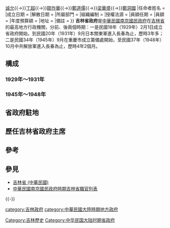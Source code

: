{{Expand|time=2014-01-31T16:09:24+00:00}}
{{Otheruses|subject=原[[中華民國|中華民國]][[吉林省_(中華民國)|吉林省]]的省政府|other=[[中華人民共和國|中華人民共和國]][[吉林省|吉林省]]的省級行政機關|吉林省人民政府}}
{{中華民國政府部門基礎資訊
|部門名稱       = 吉林省政府
|外文名稱       = 
|外文語言       = 
|部門標誌       = 
|代表圖像       = 
|代表圖像名稱   = 
|所屬國家       = {{ROC-1928}}
|首長職銜       = [[中華民國南京國民政府時期東北九省職官列表|省主席]]
|首長姓名       = [[張作相|張作相]]{{→}}[[诚允|诚允]]{{→}}[[丁超|丁超]]{{→}}[[鄒作華|鄒作華]]{{→}}[[鄭道儒|鄭道儒]]{{→}}[[梁華盛|梁華盛]]{{→}}[[鄭洞國|鄭洞國]]
|任命者姓名     = 
|成立日期       = {{Start date and age|1929|02|01}}
|解散日期       = {{Start date and age|1948|10|1}}
|所屬部門       = 
|組織編制       = 
|授權法源       = 
|員額任期       = 
|員額           = 
|年度預算額     = 
|地址           = 
|備註           = 
}}
'''吉林省政府'''是[[中華民國|中華民國]][[南京國民政府|南京國民政府]]在[[吉林省_(中華民國)|吉林省]]的最高地方行政機關，分前、後兩個時期：一是民國18年（1929年）2月1日成立省政府開始，到民國20年（1931年）9月日本關東軍進入長春為止，歷時3年多；二是民國34年（1945年）9月在重慶市成立籌備處開始，至民國37年（1948年）10月中共解放軍進入長春為止，歷時4年2個月。

== 構成 ==
=== 1929年～1931年 ===
=== 1945年～1948年 ===

== 省政府駐地 ==

== 歷任吉林省政府主席 ==

== 參考 ==
{{Reflist}}

== 參見 ==
*[[吉林省_(中華民國)|吉林省 (中華民國)]]
*[[中華民國南京國民政府時期吉林省職官列表|中華民國南京國民政府時期吉林省職官列表]]

{{政治小作品}}
{{-}}
{{s-start}}
{{s-before|{{Flagicon|ROC|1912}} [[吉林省長公署|吉林省長公署]]}}
{{s-title|rows=2|{{Flagicon|ROC}} [[吉林省政府_(消歧義)|吉林省]][[最高行政機構|最高行政機構]]}}
{{s-after|{{Flagicon|PRC}} [[吉林省（民主）政府|吉林省（民主）政府]]}}
{{s-end}}

{{中華民國大陸時期省政府}}

[[Category:吉林歷史|Category:吉林歷史]]
[[category:吉林政府|category:吉林政府]]
[[category:中華民國大陸時期地方政府|category:中華民國大陸時期地方政府]]
[[Category:中华民国大陆时期省政府|Category:中华民国大陆时期省政府]]